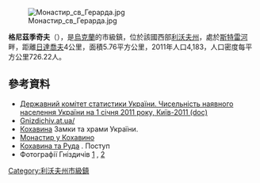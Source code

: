 {{No footnotes|time=2015-09-16T14:41:58+00:00}}
{{coord|49|20|14|N|24|6|19|E|scale:30000|display=title}}

[[Image:Монастир_св_Герарда.jpg|right]]

'''格尼茲季奇夫'''（{{lang-uk|Гніздичів}}），是[[烏克蘭|烏克蘭]]的市級鎮，位於該國西部[[利沃夫州|利沃夫州]]，處於[[斯特雷河|斯特雷河]]畔，距離[[日達喬夫|日達喬夫]]4公里，面積5.76平方公里，2011年人口4,183，人口密度每平方公里726.22人。

==參考資料==
*[https://web.archive.org/web/20121010205321/http://stat6.stat.lviv.ua/PXWEB2007/ukr/publ/2011/chnas.zip Державний комітет статистики України. Чисельність наявного населення України на 1 січня 2011 року, Київ-2011 (doc)]
*[http://gnizdichiv.at.ua/ Gnizdichiv.at.ua/] {{Wayback|url=http://gnizdichiv.at.ua/ |date=20210120030320 }}
* [http://www.castles.com.ua/kochawina.html Кохавина] {{Wayback|url=http://www.castles.com.ua/kochawina.html |date=20200701054759 }} Замки та храми України.
* [http://www.zhydachiv.in.ua/history/hramy/monastyr-kohavyno  Монастир у Кохавино] {{Wayback|url=http://www.zhydachiv.in.ua/history/hramy/monastyr-kohavyno |date=20210126090434 }}
* [http://postup.brama.com/usual.php?what=27036 Кохавина та Руда] {{Wayback|url=http://postup.brama.com/usual.php?what=27036 |date=20200814180744 }}. Поступ
* Фотографії Гніздичів [http://ukrainaincognita.com/lvivska-oblast/zhydachivskyi-raion/gnizdychiv-kokhavyne/kokhavyno-gnizdychiv] {{Wayback|url=http://ukrainaincognita.com/lvivska-oblast/zhydachivskyi-raion/gnizdychiv-kokhavyne/kokhavyno-gnizdychiv |date=20200222115520 }}, [http://rbrechko.livejournal.com/61000.html]

{{DEFAULTSORT:Гніздичів}}
[[Category:利沃夫州市級鎮|Category:利沃夫州市級鎮]]


{{Lviv-geo-stub}}